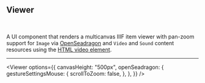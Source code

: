 
## Viewer

<br />

<CallToAction href="/docs/viewer" text="Docs" size="small" />

<CustomManifest placeholder="IIIF Manifest or Collection" />

A UI component that renders a multicanvas IIIF item viewer with pan-zoom support for `Image` via [OpenSeadragon](https://openseadragon.github.io/) and `Video` and `Sound` content resources using the [HTML video element](https://developer.mozilla.org/en-US/docs/Web/HTML/Element/video).

---

<Viewer
  options={{
    canvasHeight: "500px",
    openSeadragon: {
      gestureSettingsMouse: {
        scrollToZoom: false,
      },
    },
  }}
/>
